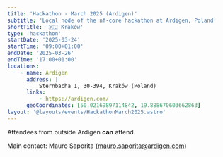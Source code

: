 ```yaml
---
title: 'Hackathon - March 2025 (Ardigen)'
subtitle: 'Local node of the nf-core hackathon at Ardigen, Poland'
shortTitle: '🇵🇱 Kraków'
type: 'hackathon'
startDate: '2025-03-24'
startTime: '09:00+01:00'
endDate: '2025-03-26'
endTime: '17:00+01:00'
locations:
    - name: Ardigen
      address: |
          Sternbacha 1, 30-394, Kraków (Poland)
      links:
          - https://ardigen.com/
      geoCoordinates: [50.02169897114842, 19.888670603662863]
layout: '@layouts/events/HackathonMarch2025.astro'
---
```


Attendees from outside Ardigen **can** attend.

Main contact: Mauro Saporita ([mauro.saporita@ardigen.com](mailto:mauro.saporita@ardigen.com))
